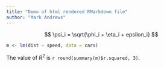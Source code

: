 ```yaml
---
title: "Demo of html rendered RMarkdown file"
author: "Mark Andrews"
---
```


$$
\psi_i = \sqrt{\phi_i + \eta_i + epsilon_i}
$$

```r
m <- lm(dist ~ speed, data = cars)
```

The value of $R^2$ is `r round(summary(m)$r.squared, 3)`.